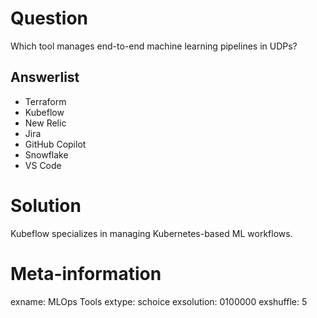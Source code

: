 Question
========
Which tool manages end-to-end machine learning pipelines in UDPs?

Answerlist
----------
* Terraform
* Kubeflow
* New Relic
* Jira
* GitHub Copilot
* Snowflake
* VS Code

Solution
========
Kubeflow specializes in managing Kubernetes-based ML workflows.

Meta-information
================
exname: MLOps Tools
extype: schoice
exsolution: 0100000
exshuffle: 5
